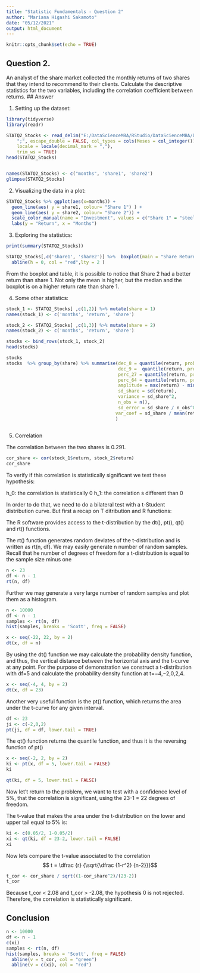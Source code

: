 ```yaml
---
title: "Statistic Fundamentals - Question 2"
author: "Mariana Higashi Sakamoto"
date: "05/12/2021"
output: html_document
---
```


```r
knitr::opts_chunk$set(echo = TRUE)
```

## Question 2. 

An analyst of the share market collected the monthly returns of two shares that they 
intend to recommend to their clients. Calculate the descriptive statistics for the two 
variables, including the correlation coefficient between returns.
## Answer

1. Setting up the dataset:
```r
library(tidyverse)
library(readr)

STATQ2_Stocks <- read_delim("E:/DataScienceMBA/RStudio/DataScienceMBA/DataSource/STATQ2_Stocks.csv", 
    ";", escape_double = FALSE, col_types = cols(Meses = col_integer()), 
    locale = locale(decimal_mark = ","), 
    trim_ws = TRUE)
head(STATQ2_Stocks)


names(STATQ2_Stocks) <- c("months", 'share1', 'share2')
glimpse(STATQ2_Stocks)
```

2. Visualizing the data in a plot:
```r
STATQ2_Stocks %>% ggplot(aes(x=months)) + 
  geom_line(aes( y = share1, colour= "Share 1") ) +
  geom_line(aes( y = share2, colour= "Share 2")) +
  scale_color_manual(name = "Investment", values = c("Share 1" = "steelblue", "Share 2" = "darkred")) +
  labs(y = "Return", x = "Months")

```
3. Exploring the statistics:
```r

print(summary(STATQ2_Stocks))
```

```r
STATQ2_Stocks[,c('share1', 'share2')] %>%  boxplot(main = "Share Return Distribution") %>%
  abline(h = 0, col = "red",lty = 2 )
```
From the boxplot and table, it is possible to notice that Share 2 had a better return than share 1. Not only the mean is higher, but the median and the boxplot is on a higher return rate than share 1.

4. Some other statistics:
```r

stock_1 <- STATQ2_Stocks[ ,c(1,2)] %>% mutate(share = 1)
names(stock_1) <- c('months', 'return', 'share')

stock_2 <- STATQ2_Stocks[ ,c(1,3)] %>% mutate(share = 2)
names(stock_2) <- c('months', 'return', 'share')

stocks <- bind_rows(stock_1, stock_2)
head(stocks)

stocks
stocks  %>% group_by(share) %>% summarise(dec_8 = quantile(return, probs = 0.8, na.rm = T),
                                          dec_9 =  quantile(return, probs = 0.9, na.rm = T),
                                          perc_27 = quantile(return, probs = 0.27, na.rm = T),
                                          perc_64 = quantile(return, probs = 0.64, na.rm = T),
                                          amplitude = max(return) - min(return),
                                          sd_share = sd(return),
                                          variance = sd_share^2,
                                          n_obs = n(),
                                          sd_error = sd_share / n_obs^0.5,
                                         var_coef = sd_share / mean(return)
                                         )
  
```
5. Correlation

The correlation between the two shares is 0.291.
```r
cor_share <- cor(stock_1$return, stock_2$return)
cor_share
```
To verify if this correlation is statistically significant we test these hypothesis:

  h_0: the correlation is statistically 0
  h_1: the correlation s different than 0
  
In order to do that, we need to do a bilateral test with a t-Student distribution curve. But first a recap on T ditribution and R functions:

The R software provides access to the t-distribution by the dt(), pt(), qt() and rt() functions. 

The rt() function generates random deviates of the t-distribution and is written as rt(n, df). We may easily generate n number of random samples. Recall that he number of degrees of freedom for a t-distribution is equal to the sample size minus one


```r
n <- 23
df <- n - 1
rt(n, df)
```
Further we may generate a very large number of random samples and plot them as a histogram.
```r

n <- 10000
df <- n - 1
samples <- rt(n, df)
hist(samples, breaks = 'Scott', freq = FALSE) 

x <- seq(-22, 22, by = 2)
dt(x, df = n)
```
By using the dt() function we may calculate the probability density function, and thus, the vertical distance between the horizontal axis and the t-curve at any point. For the purpose of demonstration we construct a t-distribution with df=5 and calculate the probability density function at t=−4,−2,0,2,4.

```r
x <- seq(-4, 4, by = 2)
dt(x, df = 23)
```

Another very useful function is the pt() function, which returns the area under the t-curve for any given interval. 

```r
df <- 23
ji <- c(-2,0,2)
pt(ji, df = df, lower.tail = TRUE)
```

The qt() function returns the quantile function, and thus it is the reversing function of pt()

```r
x <- seq(-2, 2, by = 2)
ki <- pt(x, df = 5, lower.tail = FALSE)
ki

qt(ki, df = 5, lower.tail = FALSE)

```

Now let't return to the problem, we want to test with a confidence level of 5%, that the correlation is significant, using the 23-1 = 22 degrees of freedom.

The t-value that makes the area under the t-distribution on the lower and upper tail equal to 5% is:

```r

ki <- c(0.05/2, 1-0.05/2)
xi <- qt(ki, df = 23-2, lower.tail = FALSE)
xi
```

Now lets compare the t-value associated to the correlation
$$ t = \dfrac {r} {\sqrt{\dfrac {1-r^2} {n-2}}}$$
```r
t_cor <- cor_share / sqrt((1-cor_share^2)/(23-2))
t_cor
```

Because t_cor < 2.08 and t_cor > -2.08, the hypothesis 0 is not rejected. Therefore, the correlation is statistically significant.

## Conclusion

```r
n <- 10000
df <- n - 1
c(xi)
samples <- rt(n, df)
hist(samples, breaks = 'Scott', freq = FALSE)
  abline(v = t_cor, col = "green")
  abline(v = c(xi), col = "red")
```



